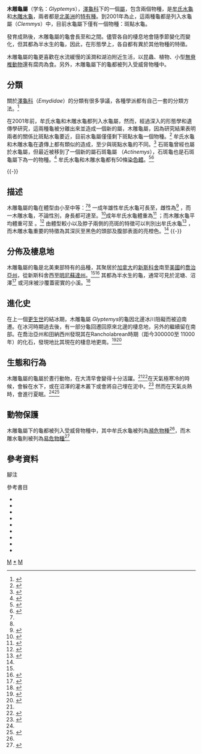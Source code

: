 {{Automatic taxobox
| taxon = Glyptemys
| authority = Agassiz, 1857<ref>{{cite web |url=http://www.iucn-tftsg.org/wp-content/uploads/file/Accounts/crm_5_000_checklist_v3_2010.pdf |title=Turtle of the world 2010 Update: Annotated checklist of taxonomy, synonymy, distribution and conservation status |accessdate=2010-12-15 |last=Rhodin |first=Anders G.J. |coauthors=Paul van Dijk, Peter;  Inverson, John B.; Shaffer, H. Bradley |format=pdf |pages=000.104 |archiveurl=https://www.webcitation.org/5uzfktoIh?url=http://www.iucn-tftsg.org/wp-content/uploads/file/Accounts/crm_5_000_checklist_v3_2010.pdf |archivedate=2010-12-15 |deadurl=yes }}</ref>
| image= Bog Turtle 01.jpg
| image_caption= [[牟氏水龜|牟氏水龜]] ''Glyptemys muhlenbergii''
| image_alt= 在人手掌上休憩的牟氏水龜，以顯示其身體的嬌小
| fossil_range = {{Fossil range|0|0}}<small>[[新近紀|新近紀]]（[[更新世|更新世]]） - [[全新世|現今]]<ref name=Ernst2009P265/>
| subdivision_ranks = 種
| subdivision =
*[[牟氏水龜|牟氏水龜]] ''G. muhlenbergii'' [[File:Status_iucn3.1_EN_zh.svg|frameless]][[瀕危物種|瀕危]] （[[IUCN紅色名錄|IUCN 3.1]]）<ref name='IUCN'>{{cite web | url = http://www.iucnredlist.org/apps/redlist/details/4967/0 | title = Glyptemys muhlenbergii | accessdate = 2010-11-27 | date = 2010-11-27 | work = The IUCN Red List of Threatened Species | publisher = Tortoise & Freshwater Turtle Specialist Group | archive-date = 2011-07-25 | archive-url = https://web.archive.org/web/20110725055853/http://www.iucnredlist.org/apps/redlist/details/4967/0 | dead-url = no }}</ref>
*[[木雕水龜|木雕水龜]] ''G. insculpta''  [[File:Status_iucn3.1_VU_zh.svg|frameless]][[易危物種|易危]] （IUCN 3.1）<ref name="iucn"/>
}}

'''木雕龜屬'''（学名：''Glyptemys''），[[澤龜科|澤龜科]]下的一個[[屬_(生物)|屬]]，包含兩個物種，是[[牟氏水龜|牟氏水龜]]和[[木雕水龜|木雕水龜]]，兩者都是[[北美洲|北美洲]]的[[特有種|特有種]]。到2001年為止，這兩種龜都是列入水龜屬（''Clemmys''）中，目前水龜屬下僅有一個物種：斑點水龜。

發育成熟後，木雕龜屬的龜會長至{{convert|8.9|cm|in}}和{{convert|20|cm|in}}之間。儘管各自的棲息地會隨季節變化而變化，但其都為半水生的龜，因此，在形態學上，各自都有異於其他物種的特徵。  

木雕龜屬的龜更喜歡在水流緩慢的溪澗和湖泊附近生活，以昆蟲、植物、小型[[無脊椎動物|無脊椎動物]]還有腐肉為食。另外，木雕龜屬下的龜都被列入受威脅物種中。

== 分類 ==
{{cladogram|
|align=left
|title=[[澤龜科|澤龜科]]系局部圖示<ref name='Bickham81'>{{Harvnb|Bickham|2007|p=81}}</ref>
|caption=過去，對於澤龜科下的龜的分類比較亂，目前分有水龜屬 ''Clemmys''、木雕龜屬 ''Glyptemys''、[[箱龜屬|箱龜屬]] ''Terrepene''和澤龜屬 ''Emys''等屬（西西里澤龜並沒標示出來）<ref name='Bickham82'/>
|clades=
  {{clade|style=width:{{{width|333}}}px;font-size:70%|label1=[[泽龟亚科|泽龟亚科]] Emydinae
    |1={{clade
      |1={{clade|label1=[[水龜屬|水龜屬]] ''Clemmys'' |1=[[斑點水龜|斑點水龜]] ''C. guttata''}}
      |2={{clade
        |1={{clade|label1='''木雕龜屬 ''Glyptemys''''' |1={{clade|1=[[牟氏水龜|牟氏水龜]] ''G. muhlenbergii''|2=[[木雕水龜|木雕水龜]] ''G. insculpta''}}}}
        |2={{clade
          |label1=[[箱龜屬|箱龜屬]] ''Terrapene''
          |1={{clade|1=[[卡羅來納箱龜|卡羅來納箱龜]] ''T. carolina''|2=[[沼澤箱龜|沼澤箱龜]] ''T. coahuila''|3=[[錦箱龜|錦箱龜]] ''T. ornata''}}
          |label2=[[澤龜屬|澤龜屬]] ''Emys''
          |2={{clade
            |1=[[歐洲澤龜|歐洲澤龜]] ''E. orbicularis''
            |2={{clade|1=[[石斑龜|石斑龜]] ''E. marmorata'' |2=[[布氏擬龜|布氏擬龜]] ''E. blandingii'' }}
          }}
        }}
      }}
    }}
  }}
}}

關於[[澤龜科|澤龜科]]（''Emydidae''）的分類有很多爭議，各種學派都有自己一套的分類方法。<ref name='Bickham82'>{{Harvnb|Bickham|2007|p=82}}</ref>

在2001年前，牟氏水龜和木雕水龜都列入水龜屬，然而，經過深入的形態學和遺傳學研究，這兩種龜被分離出來並造成一個新的屬，木雕龜屬，因為研究結果表明兩者的關係比斑點水龜要近，目前水龜屬僅僅剩下斑點水龜一個物種。<ref name=Bowen2004P5>{{Harvnb|Bowen|2004|p=5}}</ref> 牟氏水龜和木雕水龜在遺傳上都有類似的造成，至少與斑點水龜的不同。<ref name=Ernst2009P262>{{Harvnb|Ernst|2009|p=262}}</ref> 石斑龜曾經也屬於水龜屬，但最近被移到了一個新的屬石斑龜屬 （''Actinemys''），石斑龜也是石斑龜屬下為一的物種。<ref name='Bickham74'>{{Harvnb|Bickham|2007|p=74}}</ref> 牟氏水龜和木雕水龜都有50條[[染色體|染色體]]。<ref name="Ernst269">{{Harvnb|Ernst|2009|p=269}}</ref><ref name=Ernst2009P251>{{Harvnb|Ernst|2009|p=251}}</ref>

{{-}}

== 描述 ==
{{double image|left|Bog turtle sunning.jpg|175|WoodTurtle.jpg|150|木雕龜屬下的兩種龜儘管在體型方面有差異，但在形態學和遺傳上都有共同點。}}

木雕龜屬的龜在體型由小至中等：<ref name=Bowen2004P5/><ref name=bloomer2004p2/> 一成年雄性牟氏水龜可長至{{convert|9.4|cm|in|sp=us}}，雌性為{{convert|8.9|cm|in|sp=us}}<ref name=bloomer2004p2>{{Harvnb|Bloomer|2004|pp=2}}</ref> ，而一木雕水龜，不論性別，身長都可達{{convert|14|cm|in}}至{{convert|20|cm|in}}。<ref name=NHESPP1>{{Harvnb|NHESP|2007|p=1}}</ref>成年牟氏水龜體重為{{convert|110|g|oz}}<ref name=DEP>{{cite web |url=http://www.ct.gov/dep/cwp/view.asp?A=2723&Q=325976 |title=Bog Turtle |accessdate=2009-09-19 |year=2002 |work=Department of Environmental Protection |publisher=State of Connecticut |archive-date=2012-09-07 |archive-url=https://www.webcitation.org/6AUcGBzQa?url=http://www.ct.gov/dep/cwp/view.asp?A=2723 |dead-url=no }}</ref> ；而木雕水龜平均體重可至 {{convert|1|kg|oz}}。<ref name=COSEWIC2007>{{Harvnb|COSEWIC|2007|p=iv}}</ref>  由體型較小以及脖子兩側的亮斑的特徵可以判別出牟氏水龜<ref name=bloomer2004p1-2>{{Harvnb|Bloomer|2004|pp=1–2}}</ref> ，而木雕水龜重要的特徵為其深灰至黑色的頭部及腹部表面的亮橙色。<ref name=Bowen2004P5/>
{{-}}

== 分佈及棲息地 ==
{{double image|right|Wood turtle distribution.svg|160|Bog turtle distribution map.svg|125|木雕水龜分佈（左邊）比牟氏水龜的（右邊）更北}}

木雕龜屬的龜是北美東部特有的品種，其聚居於[[加拿大|加拿大]]的[[新斯科舍|新斯科舍]]南至[[美國|美國]]的[[喬治亞州|喬治亞州]]，從新斯科舍西至[[明尼蘇達州|明尼蘇達州]]。<ref name="Ernst2009P251"/><ref name="Shiels_2007_24">{{Harvnb|Shiels|2007|p=24}}</ref> 其都為半水生的龜，通常可見於泥塘、沼澤<ref>{{Harvnb|Walton|2006|p=26}}</ref>  或河床被沙覆蓋密實的小溪。<ref name=Bowen2004P4>{{Harvnb|Bowen|2004|p=4}}</ref>

== 進化史 ==

在上一個[[更生世|更生世]]的結冰期，木雕龜屬 ''Glyptemys''的龜因北邊冰川阻礙而被迫南遷。在冰河時期過去後，有一部分龜回遷回原來北邊的棲息地，另外的繼續留在南部。在喬治亞州和田納西州發現其在Rancholabrean時期（距今300000至 11000年）的化石，發現地比其現在的棲息地更南。<ref name=Ernst2009P265>{{Harvnb|Ernst|2009|p=265}}</ref><ref name=Ernst2009P250>{{Harvnb|Ernst|2009|p=250}}</ref>

== 生態和行為 ==

木雕龜屬的龜屬於晝行動物，在大清早會變得十分活躍。<ref name="Ernst2009P265"/><ref name=Ernst2009P253>{{Harvnb|Ernst|2009|p=253}}</ref>在天氣極寒冷的時候，會躲在水下，或在沼澤的灌木叢下或會將自己埋在泥中。<ref name="Project Bog Turtle">{{cite news | title=Bog Turtle – Fact Sheet | year=2006 | publisher=North Carolina Wildlife Resource Commission | url=http://www.ncwildlife.org/Wildlife_Species_Con/documents/nongame_bogturtle_lores.pdf | accessdate=2009-09-19 | archive-date=2011-10-01 | archive-url=https://web.archive.org/web/20111001211612/http://www.ncwildlife.org/Wildlife_Species_Con/documents/nongame_bogturtle_lores.pdf | dead-url=no }}</ref>
然而在天氣炎熱時，會進行夏眠。<ref name="Bowen2004P4"/><ref name=Ernst2009P266>{{Harvnb|Ernst|2009|p=266}}</ref>

== 動物保護 ==

木雕龜屬下的龜都被列入受威脅物種中，其中牟氏水龜被列為[[瀕危物種|瀕危物種]]<ref name="IUCN"/>，而木雕水龜則被列為[[易危物種|易危物種]]<ref name='iucn'>{{cite web | url = http://www.iucnredlist.org/apps/redlist/details/4965/0 | title = Glyptemys insculpta | accessdate = 2010-11-27 | date = 2010-11-27 | work = The IUCN Red List of Threatened Species | publisher = Tortoise & Freshwater Turtle Specialist Group | archive-date = 2011-06-23 | archive-url = https://web.archive.org/web/20110623195353/http://www.iucnredlist.org/apps/redlist/details/4965/0 | dead-url = no }}</ref>

== 參考資料 ==

;腳注
{{Reflist|colwidth=30em}}

;參考書目
*{{Anchor|CITEREFBickham2007}}{{cite journal|title=Turtle Taxonomy: Methodology, Recommendations, and Guidelines |journal=Chelonian Research Monographs |date=2007 |first=John |last=Bickham |coauthors=James Parham, Hans-Dieter Philippen, Andres Rhodin, Bradley Shaffer, Phillip Spinks, Peter Paul Van Dijk |pages=73–84 |id= |url=http://www.eve.ucdavis.edu/shafferlab/monograph/TTWG.a.pdf |accessdate=2010-11-27 |deadurl=yes |archiveurl=https://web.archive.org/web/20100610200944/http://www2.eve.ucdavis.edu/shafferlab/monograph/TTWG.a.pdf |archivedate=2010-06-10 }}
*{{Anchor|CITEREFBloomer2004}}{{cite book |first=Tom J. |last=Bloomer |year=2004 |origyear=1970 |title=The Bog Turtle, ''Glyptemys muhlenbergii''... A Natural History |url=http://snakeawareness.com/bogturtle/bogturtle.pdf |accessdate=2008-12-17 |publisher=LongWing Press |location=[[Gainesville,_Florida|Gainesville, Florida]] |oclc=57994322 |ref=harv |deadurl=yes |archiveurl=https://www.webcitation.org/5sNB6YyQV?url=http://snakeawareness.com/bogturtle/bogturtle.pdf |archivedate=2010-08-30 }}
*{{Anchor|CITEREFBowen2004}}{{cite web | url = http://www.fs.fed.us/r9/wildlife/tes/ca-overview/docs/reptile_Clemmys_insculpta-Wood_Turtle.pdf | title = R9 Species Conservation Assessment for Wood Turtle – Glyptemys insculpta (LeConte, 1830) | accessdate = 2010-05-12 | last = Bowen | first = Kenneth | coauthors = James C. Gillingham | year = 2004 | format = PDF | archive-date = 2012-06-17 | archive-url = https://web.archive.org/web/20120617074904/http://www.fs.fed.us/r9/wildlife/tes/ca-overview/docs/reptile_Clemmys_insculpta-Wood_Turtle.pdf | dead-url = no }}
*{{Anchor|CITEREFErnst2009}}{{cite book|last1=Ernst|first1=C. H.|last2=Lovich|first2=J. E.|title=Turtles of the United States and Canada|url=http://books.google.com/books?id=nNOQghYEXZMC&lpg=PA263&dq=Gotthilf%20Muhlenberg%20muhlenbergii&pg=PA263#v=onepage&q&f=false|edition=2|publisher=JHU Press|isbn=978-0-8018-9121-2|pages=250–271|year=2009|access-date=2011-08-26|archive-date=2013-06-21|archive-url=https://web.archive.org/web/20130621002833/http://books.google.com/books?id=nNOQghYEXZMC&lpg=PA263&dq=Gotthilf%20Muhlenberg%20muhlenbergii&pg=PA263#v=onepage&q&f=false|dead-url=no}}
*{{Anchor|CITEREFShiels2007}}{{cite web |url=http://www.fish.state.pa.us/education/catalog/bogturtle.pdf |title=Bog Turtles Slipping Away |accessdate=2010-05-29 |last=Shiels |first=Andrew L. |year=2007 |work=Nongame and Endangered Species Unit |publisher=Commonwealth of Pennsylvania, Fish and Boat Commission |deadurl=yes |archiveurl=https://www.webcitation.org/5sNAmXhBt?url=http://www.fish.state.pa.us/education/catalog/bogturtle.pdf |archivedate=2010-08-30 }}
*{{Anchor|CITEREFSmith2006}}{{cite web|url=ftp://ftp-fc.sc.egov.usda.gov/WHMI/WEB/pdf/TechnicalLeaflets/bog_turtle_Oct%2023.pdf |title=Bog Turtle |accessdate=2010-01-09 |last=Smith |first=Erika |date=October 2006 |publisher=National Resources Conservation Service }}{{dead link|date=六月 2017 |bot=InternetArchiveBot }}
*{{Anchor|CITEREFWalton2006}}{{Cite thesis |degree=M.A. |chapter=II. Literature Review |title=Using Remote Sensing and Geographical Information Science to Predict and Delineate Critical Habitat for the Bog Turtle, ''Glyptemys muhlenbergii'' |url=http://libres.uncg.edu/ir/uncg/f/umi-uncg-1170.pdf |format=PDF |author=Walton, Elizabeth M. |year=2006 |publisher=University of North Carolina at Greensboro |accessdate=2010-04-09 |archive-date=2015-11-29 |archive-url=https://web.archive.org/web/20151129075356/http://libres.uncg.edu/ir/uncg/f/umi-uncg-1170.pdf |dead-url=no }}
*{{Anchor|CITEREFNHESP2007}}{{cite web |url=http://www.mass.gov/dfwele/dfw/nhesp/species_info/nhfacts/glyptemys_insculpta.pdf |title=Wood Turtle ''Glyptemys insculpta'' |accessdate=2010-05-11 |pages=1–3 |year=2007 |format=PDF |work=nhesp.org |publisher=Natural Heritage & Endangered Species Program |archive-date=2010-06-08 |archive-url=https://web.archive.org/web/20100608000700/http://www.mass.gov/dfwele/dfw/nhesp/species_info/nhfacts/glyptemys_insculpta.pdf |dead-url=no }}
*{{Anchor|CITEREFCOSEWIC2007}}{{cite web | url = http://dsp-psd.pwgsc.gc.ca/collection_2008/ec/CW69-14-1-2008E.pdf | title = Assessment and Update Status Report on the Wood Turtle Glyptemys insculpta in Canada | accessdate = 2010-05-16 |pages=iv-42| year = 2007 | format = PDF | publisher = Committee on the Status of Endangered Wildlife in Canada}}
{{Taxonbar}}
[[Category:泽龟亚科|M]]
[[Category:木雕龟属|*]]
[[Category:1857年描述的分类群|M]]